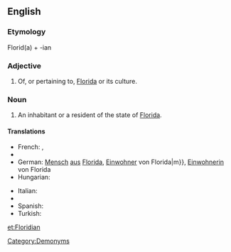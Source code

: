 ==English==

===Etymology===
Florid(a) + -ian

===Adjective===
{{en-adj|-}}

# Of, or pertaining to, [[Florida]] or its culture.

===Noun===
{{en-noun}}

# An inhabitant or a resident of the state of [[Florida]].

====Translations====
{{trans-top|an inhabitant or a resident of the state of Florida}}
* French: {{t|fr|Floridien|m}}, {{t|fr|Floridienne|f}}
* {{trreq|el}}
* German: [[Mensch]] [[aus]] [[Florida]], [[Einwohner]] von Florida|m}}, [[Einwohnerin]] von Florida
* Hungarian: {{t|hu|floridai}}
{{trans-mid}}
* Italian: {{t|it|floridiano|m}}
* {{trreq|pt}}
* Spanish: {{t|es|floridense|m|f}}
* Turkish: {{t|tr|Floridalı}}
{{trans-bottom}}

[[Category:Demonyms]]

[[et:Floridian]]